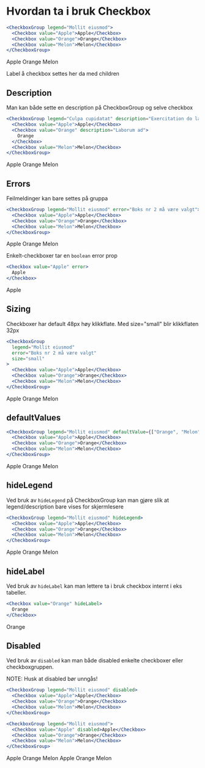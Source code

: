 
<Meta title="ds-react/form/checkbox/intro" />

# Hvordan ta i bruk Checkbox

```jsx
<CheckboxGroup legend="Mollit eiusmod">
  <Checkbox value="Apple">Apple</Checkbox>
  <Checkbox value="Orange">Orange</Checkbox>
  <Checkbox value="Melon">Melon</Checkbox>
</CheckboxGroup>
```

<Canvas>
  <CheckboxGroup legend="Mollit eiusmod">
    <Checkbox value="Apple">Apple</Checkbox>
    <Checkbox value="Orange">Orange</Checkbox>
    <Checkbox value="Melon">Melon</Checkbox>
  </CheckboxGroup>
</Canvas>

Label å checkbox settes her da med children

## Description

Man kan både sette en description på CheckboxGroup og selve checkbox

```jsx
<CheckboxGroup legend="Culpa cupidatat" description="Exercitation do labore">
  <Checkbox value="Apple">Apple</Checkbox>
  <Checkbox value="Orange" description="Laborum ad">
    Orange
  </Checkbox>
  <Checkbox value="Melon">Melon</Checkbox>
</CheckboxGroup>
```

<Canvas>
  <CheckboxGroup legend="Mollit eiusmod" description="Exercitation do labore">
    <Checkbox value="Apple">Apple</Checkbox>
    <Checkbox value="Orange" description="Laborum ad">
      Orange
    </Checkbox>
    <Checkbox value="Melon">Melon</Checkbox>
  </CheckboxGroup>
</Canvas>

## Errors

Feilmeldinger kan bare settes på gruppa

```jsx
<CheckboxGroup legend="Mollit eiusmod" error="Boks nr 2 må være valgt">
  <Checkbox value="Apple">Apple</Checkbox>
  <Checkbox value="Orange">Orange</Checkbox>
  <Checkbox value="Melon">Melon</Checkbox>
</CheckboxGroup>
```

<Canvas>
  <CheckboxGroup legend="Mollit eiusmod" error="Boks nr 2 må være valgt">
    <Checkbox value="Apple">Apple</Checkbox>
    <Checkbox value="Orange">Orange</Checkbox>
    <Checkbox value="Melon">Melon</Checkbox>
  </CheckboxGroup>
</Canvas>

Enkelt-checkboxer tar en `boolean` error prop

```jsx
<Checkbox value="Apple" error>
  Apple
</Checkbox>
```

<Canvas>
  <Checkbox value="Apple" error>
    Apple
  </Checkbox>
</Canvas>

## Sizing

Checkboxer har default 48px høy klikkflate. Med size="small" blir klikkflaten 32px

```jsx
<CheckboxGroup
  legend="Mollit eiusmod"
  error="Boks nr 2 må være valgt"
  size="small"
>
  <Checkbox value="Apple">Apple</Checkbox>
  <Checkbox value="Orange">Orange</Checkbox>
  <Checkbox value="Melon">Melon</Checkbox>
</CheckboxGroup>
```

<Canvas>
  <CheckboxGroup
    legend="Mollit eiusmod"
    error="Boks nr 2 må være valgt"
    size="small"
  >
    <Checkbox value="Apple">Apple</Checkbox>
    <Checkbox value="Orange" error="Boksen må være valgt">
      Orange
    </Checkbox>
    <Checkbox value="Melon">Melon</Checkbox>
  </CheckboxGroup>
</Canvas>

## defaultValues

```jsx
<CheckboxGroup legend="Mollit eiusmod" defaultValue={["Orange", "Melon"]}>
  <Checkbox value="Apple">Apple</Checkbox>
  <Checkbox value="Orange">Orange</Checkbox>
  <Checkbox value="Melon">Melon</Checkbox>
</CheckboxGroup>
```

<Canvas>
  <CheckboxGroup legend="Mollit eiusmod" defaultValue={["Orange", "Melon"]}>
    <Checkbox value="Apple">Apple</Checkbox>
    <Checkbox value="Orange">Orange</Checkbox>
    <Checkbox value="Melon">Melon</Checkbox>
  </CheckboxGroup>
</Canvas>

## hideLegend

Ved bruk av `hideLegend` på CheckboxGroup kan man gjøre slik at legend/description bare vises for skjermlesere

```jsx
<CheckboxGroup legend="Mollit eiusmod" hideLegend>
  <Checkbox value="Apple">Apple</Checkbox>
  <Checkbox value="Orange">Orange</Checkbox>
  <Checkbox value="Melon">Melon</Checkbox>
</CheckboxGroup>
```

<Canvas>
  <CheckboxGroup legend="Mollit eiusmod" hideLegend>
    <Checkbox value="Apple">Apple</Checkbox>
    <Checkbox value="Orange">Orange</Checkbox>
    <Checkbox value="Melon">Melon</Checkbox>
  </CheckboxGroup>
</Canvas>

## hideLabel

Ved bruk av `hideLabel` kan man lettere ta i bruk checkbox internt i eks tabeller.

```jsx
<Checkbox value="Orange" hideLabel>
  Orange
</Checkbox>
```

<Canvas>
  <Checkbox value="Orange" hideLabel>
    Orange
  </Checkbox>
</Canvas>

## Disabled

Ved bruk av `disabled` kan man både disabled enkelte checkboxer eller checkboxgruppen.

NOTE: Husk at disabled bør unngås!

```jsx
<CheckboxGroup legend="Mollit eiusmod" disabled>
  <Checkbox value="Apple">Apple</Checkbox>
  <Checkbox value="Orange">Orange</Checkbox>
  <Checkbox value="Melon">Melon</Checkbox>
</CheckboxGroup>

<CheckboxGroup legend="Mollit eiusmod">
  <Checkbox value="Apple" disabled>Apple</Checkbox>
  <Checkbox value="Orange">Orange</Checkbox>
  <Checkbox value="Melon">Melon</Checkbox>
</CheckboxGroup>
```

<Canvas>
  <div>
    <CheckboxGroup legend="Mollit eiusmod" disabled>
      <Checkbox value="Apple">Apple</Checkbox>
      <Checkbox value="Orange">Orange</Checkbox>
      <Checkbox value="Melon">Melon</Checkbox>
    </CheckboxGroup>
    <CheckboxGroup legend="Mollit eiusmod">
      <Checkbox value="Apple" disabled>
        Apple
      </Checkbox>
      <Checkbox value="Orange">Orange</Checkbox>
      <Checkbox value="Melon">Melon</Checkbox>
    </CheckboxGroup>
  </div>
</Canvas>
